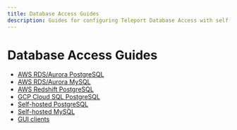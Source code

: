 ```yaml
---
title: Database Access Guides
description: Guides for configuring Teleport Database Access with self-hosted or AWS RDS/Aurora PostgreSQL and MySQL
---
```


# Database Access Guides

- [AWS RDS/Aurora PostgreSQL](./guides/postgres-aws.mdx)
- [AWS RDS/Aurora MySQL](./guides/mysql-aws.mdx)
- [AWS Redshift PostgreSQL](./guides/postgres-redshift.mdx)
- [GCP Cloud SQL PostgreSQL](./guides/postgres-cloudsql.mdx)
- [Self-hosted PostgreSQL](./guides/postgres-self-hosted.mdx)
- [Self-hosted MySQL](./guides/mysql-self-hosted.mdx)
- [GUI clients](./guides/gui-clients.mdx)
